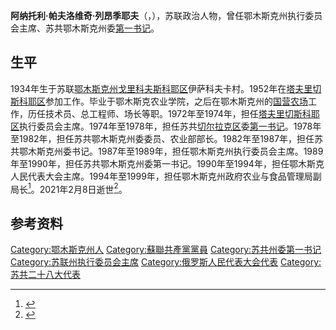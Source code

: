{{同名人物|列昂季耶夫|列昂季耶夫}}
{{Infobox officeholder
| 姓名     = 阿纳托利·列昂季耶夫
| 原名     = Анатолий Леонтьев
| 图像     = 
| 职务1    = 鄂木斯克州执行委员会主席
| 就任日期1= 1987年3月
| 卸任日期1= 1989年12月
| 性别     = 男
| 出生日期 = 1934年11月11日
| 出生地点 = {{URS}}[[鄂木斯克州|鄂木斯克州]][[戈里科夫斯科耶区|戈里科夫斯科耶区]]
| 逝世日期 = {{Dda|2021|2|8|1934|11|11}}
| 逝世地点 = {{RUS}}[[鄂木斯克|鄂木斯克]]
| 国籍     = {{RUS}}
| 职业     = [[政治人物|政治人物]]
| 政党     = [[苏联共产党|苏联共产党]]
| 获奖     = {{劳动红旗勋章}} {{劳动英勇奖章}} {{卫国战争中忘我劳动奖章}} {{纪念列宁诞辰一百周年奖章}} {{开垦处女地奖章}}
}}
'''阿纳托利·帕夫洛维奇·列昂季耶夫'''（{{lang-ru|Анатолий Павлович Леонтьев}}，{{bd|1934年|11月11日|2021年|2月8日|catIdx=Leontiev}}），苏联政治人物，曾任鄂木斯克州执行委员会主席、苏共鄂木斯克州委[[第一书记|第一书记]]。

==生平==
1934年生于苏联[[鄂木斯克州|鄂木斯克州]][[戈里科夫斯科耶区|戈里科夫斯科耶区]]伊萨科夫卡村。1952年在[[塔夫里切斯科耶区|塔夫里切斯科耶区]]参加工作。毕业于鄂木斯克农业学院，之后在鄂木斯克州的[[国营农场|国营农场]]工作，历任技术员、总工程师、场长等职。1972年至1974年，担任[[塔夫里切斯科耶区|塔夫里切斯科耶区]]执行委员会主席。1974年至1978年，担任苏共[[切尔拉克区|切尔拉克区]]委[[第一书记|第一书记]]。1978年至1982年，担任苏共鄂木斯克州委委员、农业部部长。1982年至1987年，担任苏共鄂木斯克州委书记。1987年至1989年，担任鄂木斯克州执行委员会主席。1989年至1990年，担任苏共鄂木斯克州委第一书记。1990年至1994年，担任鄂木斯克人民代表大会主席。1994年至1999年，担任鄂木斯克州政府农业与食品管理局副局长<ref>{{cite web |title=Скончался известный омский политик советской эпохи Анатолий Леонтьев |url=http://kvnews.ru/news-feed/skonchalsya-izvestnyy-omskiy-politik-sovetskoy-epohi-anatoliy-leontev |publisher=КВ |language=ru |date=2021-02-08}}</ref>。2021年2月8日逝世<ref>{{cite web |title=Умер бывший глава омского облсовета народных депутатов |url=https://newsomsk.ru/news/112181-umer_bvshiy_glava_omskogo_oblsoveta_narodnx_deputa/ |publisher=Новый Омск |language=ru |date=2021-02-08}}</ref>。

==参考资料==
{{reflist}}
{{Authority control}}
{{DEFAULTSORT:Leontiev, Anatoly Pavlovich}}
[[Category:鄂木斯克州人|Category:鄂木斯克州人]]
[[Category:蘇聯共產黨黨員|Category:蘇聯共產黨黨員]]
[[Category:苏共州委第一书记|Category:苏共州委第一书记]]
[[Category:苏联州执行委员会主席|Category:苏联州执行委员会主席]]
[[Category:俄罗斯人民代表大会代表|Category:俄罗斯人民代表大会代表]]
[[Category:苏共二十八大代表|Category:苏共二十八大代表]]